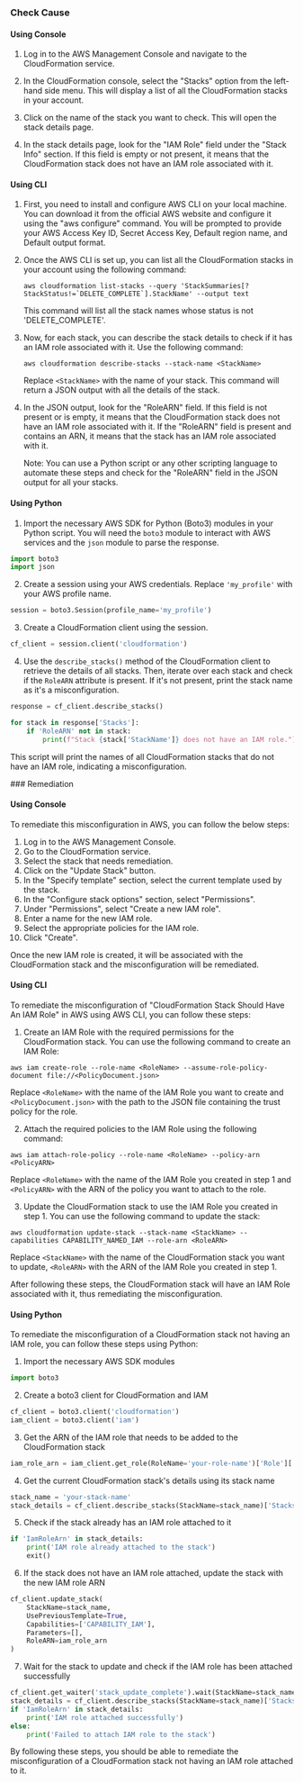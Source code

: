 

<Tabs><Tab title='Cause'>
### Check Cause

#### Using Console

1. Log in to the AWS Management Console and navigate to the CloudFormation service.

2. In the CloudFormation console, select the "Stacks" option from the left-hand side menu. This will display a list of all the CloudFormation stacks in your account.

3. Click on the name of the stack you want to check. This will open the stack details page.

4. In the stack details page, look for the "IAM Role" field under the "Stack Info" section. If this field is empty or not present, it means that the CloudFormation stack does not have an IAM role associated with it.

#### Using CLI

1. First, you need to install and configure AWS CLI on your local machine. You can download it from the official AWS website and configure it using the "aws configure" command. You will be prompted to provide your AWS Access Key ID, Secret Access Key, Default region name, and Default output format.

2. Once the AWS CLI is set up, you can list all the CloudFormation stacks in your account using the following command:

   ```
   aws cloudformation list-stacks --query 'StackSummaries[?StackStatus!=`DELETE_COMPLETE`].StackName' --output text
   ```
   This command will list all the stack names whose status is not 'DELETE_COMPLETE'.

3. Now, for each stack, you can describe the stack details to check if it has an IAM role associated with it. Use the following command:

   ```
   aws cloudformation describe-stacks --stack-name <StackName>
   ```
   Replace `<StackName>` with the name of your stack. This command will return a JSON output with all the details of the stack.

4. In the JSON output, look for the "RoleARN" field. If this field is not present or is empty, it means that the CloudFormation stack does not have an IAM role associated with it. If the "RoleARN" field is present and contains an ARN, it means that the stack has an IAM role associated with it. 

   Note: You can use a Python script or any other scripting language to automate these steps and check for the "RoleARN" field in the JSON output for all your stacks.

#### Using Python

1. Import the necessary AWS SDK for Python (Boto3) modules in your Python script. You will need the `boto3` module to interact with AWS services and the `json` module to parse the response.

```python
import boto3
import json
```

2. Create a session using your AWS credentials. Replace `'my_profile'` with your AWS profile name.

```python
session = boto3.Session(profile_name='my_profile')
```

3. Create a CloudFormation client using the session.

```python
cf_client = session.client('cloudformation')
```

4. Use the `describe_stacks()` method of the CloudFormation client to retrieve the details of all stacks. Then, iterate over each stack and check if the `RoleARN` attribute is present. If it's not present, print the stack name as it's a misconfiguration.

```python
response = cf_client.describe_stacks()

for stack in response['Stacks']:
    if 'RoleARN' not in stack:
        print(f"Stack {stack['StackName']} does not have an IAM role.")
```

This script will print the names of all CloudFormation stacks that do not have an IAM role, indicating a misconfiguration.

</Tab>

<Tab title='Remediation'>
### Remediation

#### Using Console

To remediate this misconfiguration in AWS, you can follow the below steps:

1. Log in to the AWS Management Console.
2. Go to the CloudFormation service.
3. Select the stack that needs remediation.
4. Click on the "Update Stack" button.
5. In the "Specify template" section, select the current template used by the stack.
6. In the "Configure stack options" section, select "Permissions".
7. Under "Permissions", select "Create a new IAM role".
8. Enter a name for the new IAM role.
9. Select the appropriate policies for the IAM role.
10. Click "Create".

Once the new IAM role is created, it will be associated with the CloudFormation stack and the misconfiguration will be remediated.

#### Using CLI

To remediate the misconfiguration of "CloudFormation Stack Should Have An IAM Role" in AWS using AWS CLI, you can follow these steps:

1. Create an IAM Role with the required permissions for the CloudFormation stack. You can use the following command to create an IAM Role:
```
aws iam create-role --role-name <RoleName> --assume-role-policy-document file://<PolicyDocument.json>
```
Replace `<RoleName>` with the name of the IAM Role you want to create and `<PolicyDocument.json>` with the path to the JSON file containing the trust policy for the role.

2. Attach the required policies to the IAM Role using the following command:
```
aws iam attach-role-policy --role-name <RoleName> --policy-arn <PolicyARN>
```
Replace `<RoleName>` with the name of the IAM Role you created in step 1 and `<PolicyARN>` with the ARN of the policy you want to attach to the role.

3. Update the CloudFormation stack to use the IAM Role you created in step 1. You can use the following command to update the stack:
```
aws cloudformation update-stack --stack-name <StackName> --capabilities CAPABILITY_NAMED_IAM --role-arn <RoleARN>
```
Replace `<StackName>` with the name of the CloudFormation stack you want to update, `<RoleARN>` with the ARN of the IAM Role you created in step 1.

After following these steps, the CloudFormation stack will have an IAM Role associated with it, thus remediating the misconfiguration.

#### Using Python

To remediate the misconfiguration of a CloudFormation stack not having an IAM role, you can follow these steps using Python:

1. Import the necessary AWS SDK modules
```python
import boto3
```

2. Create a boto3 client for CloudFormation and IAM
```python
cf_client = boto3.client('cloudformation')
iam_client = boto3.client('iam')
```

3. Get the ARN of the IAM role that needs to be added to the CloudFormation stack
```python
iam_role_arn = iam_client.get_role(RoleName='your-role-name')['Role']['Arn']
```

4. Get the current CloudFormation stack's details using its stack name
```python
stack_name = 'your-stack-name'
stack_details = cf_client.describe_stacks(StackName=stack_name)['Stacks'][0]
```

5. Check if the stack already has an IAM role attached to it
```python
if 'IamRoleArn' in stack_details:
    print('IAM role already attached to the stack')
    exit()
```

6. If the stack does not have an IAM role attached, update the stack with the new IAM role ARN
```python
cf_client.update_stack(
    StackName=stack_name,
    UsePreviousTemplate=True,
    Capabilities=['CAPABILITY_IAM'],
    Parameters=[],
    RoleARN=iam_role_arn
)
```

7. Wait for the stack to update and check if the IAM role has been attached successfully
```python
cf_client.get_waiter('stack_update_complete').wait(StackName=stack_name)
stack_details = cf_client.describe_stacks(StackName=stack_name)['Stacks'][0]
if 'IamRoleArn' in stack_details:
    print('IAM role attached successfully')
else:
    print('Failed to attach IAM role to the stack')
```

By following these steps, you should be able to remediate the misconfiguration of a CloudFormation stack not having an IAM role attached to it.


</Tab>
</Tabs>